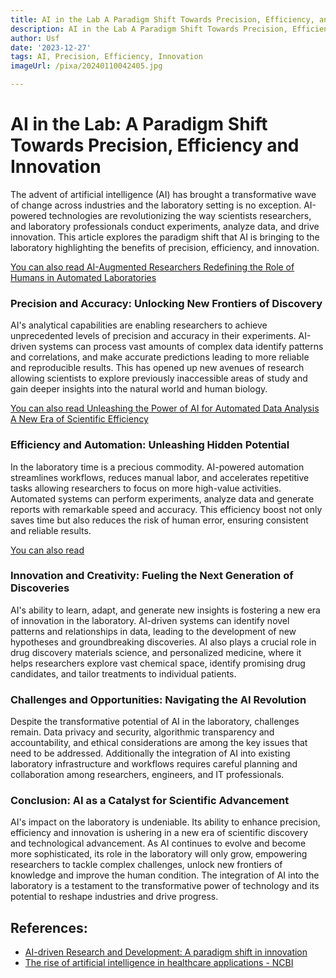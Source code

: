 ```yaml
---
title: AI in the Lab A Paradigm Shift Towards Precision, Efficiency, and Innovation
description: AI in the Lab A Paradigm Shift Towards Precision, Efficiency, and Innovation
author: Usf
date: '2023-12-27'
tags: AI, Precision, Efficiency, Innovation
imageUrl: /pixa/20240110042405.jpg

---
```

# AI in the Lab: A Paradigm Shift Towards Precision, Efficiency and  Innovation

The advent of artificial intelligence (AI) has brought a transformative wave of change across industries and the laboratory setting is no  exception. AI-powered technologies are revolutionizing the way scientists researchers, and laboratory professionals conduct experiments, analyze data, and drive  innovation. This article explores the  paradigm shift that AI is bringing to the laboratory highlighting the benefits of precision, efficiency, and innovation.

[You can also read  AI-Augmented Researchers Redefining the Role of Humans  in Automated Laboratories](AI-Augmented%20Researchers%20Redefining%20the%20Role%20of%20Humans%20in%20Automated%20Laboratories)


### Precision and Accuracy: Unlocking New Frontiers of Discovery

AI's analytical capabilities  are enabling researchers to  achieve unprecedented levels of precision and accuracy  in their  experiments. AI-driven systems  can process vast amounts  of complex data  identify patterns and correlations, and make accurate predictions leading to more reliable and  reproducible results. This has opened up new avenues of research allowing scientists to explore previously inaccessible areas of study and gain  deeper insights into  the natural world and human biology.

[You can also read Unleashing the Power of AI  for Automated Data Analysis A New Era of Scientific Efficiency](Unleashing%20the%20Power%20of%20AI%20for%20Automated%20Data%20Analysis%20A%20New%20Era%20of%20Scientific%20Efficiency)


### Efficiency  and Automation: Unleashing  Hidden Potential

In the laboratory time is a  precious commodity. AI-powered automation streamlines workflows, reduces manual labor, and accelerates repetitive tasks allowing researchers to focus on more high-value activities. Automated systems can perform experiments, analyze data and  generate reports with remarkable speed and accuracy.  This efficiency  boost not only saves time but  also  reduces the risk of human error, ensuring  consistent  and reliable results.

[You can also read ]()


### Innovation  and Creativity: Fueling  the Next Generation of Discoveries

AI's ability to learn, adapt, and  generate new insights is fostering a new era of  innovation in the laboratory. AI-driven systems can identify novel patterns and relationships in data, leading to the development of new hypotheses and groundbreaking  discoveries. AI also plays a crucial role in drug  discovery materials science, and personalized medicine, where it  helps researchers explore vast chemical space, identify promising drug candidates, and tailor treatments to individual patients.

### Challenges and Opportunities: Navigating  the  AI Revolution

Despite  the transformative potential of AI in  the laboratory, challenges remain. Data privacy and security, algorithmic transparency and accountability, and ethical considerations are among the key issues that need to be addressed. Additionally the integration of AI  into existing laboratory  infrastructure and workflows requires careful planning and collaboration among  researchers,  engineers, and IT  professionals.

### Conclusion: AI as a Catalyst for Scientific Advancement

AI's impact on the laboratory is undeniable.  Its ability to enhance precision, efficiency and innovation is ushering in a new era of scientific discovery and technological advancement. As  AI continues to evolve and become more sophisticated, its role  in the laboratory will only grow, empowering researchers to tackle complex challenges, unlock new frontiers of knowledge  and improve the human condition. The integration of AI into the laboratory is a testament to the  transformative power of technology and its potential to reshape industries and drive progress.

## References:
- [AI-driven Research and Development: A paradigm shift in innovation](https://www.rdworldonline.com/ai-driven-research-and-development-a-paradigm-shift-in-innovation/)
- [The rise of artificial intelligence in healthcare applications - NCBI](https://www.ncbi.nlm.nih.gov/pmc/articles/PMC7325854/)
